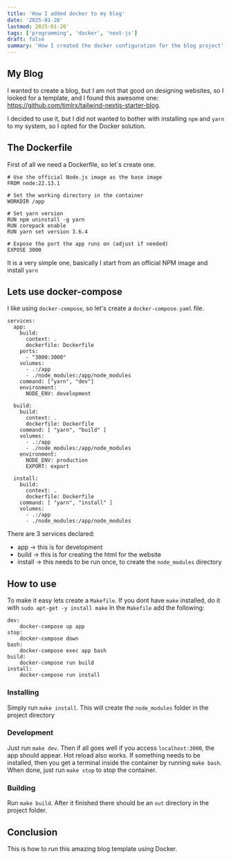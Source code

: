 ```yaml
---
title: 'How I added docker to my blog'
date: '2025-01-26'
lastmod: 2025-01-26'
tags: ['programming', 'docker', 'next-js']
draft: false
summary: 'How I created the docker configuration for the blog project'
---
```


## My Blog
I wanted to create a blog, but I am not that good on designing websites, so I looked for a template, and I found this awesome one: https://github.com/timlrx/tailwind-nextjs-starter-blog.

I decided to use it, but I did not wanted to bother with installing `npm` and `yarn` to my system, so I opted for the Docker solution.

## The Dockerfile
First of all we need a Dockerfile, so let`s create one.
```
# Use the official Node.js image as the base image
FROM node:22.13.1

# Set the working directory in the container
WORKDIR /app

# Set yarn version
RUN npm uninstall -g yarn
RUN corepack enable
RUN yarn set version 3.6.4

# Expose the port the app runs on (adjust if needed)
EXPOSE 3000
```

It is a very simple one, basically I start from an official NPM image and install `yarn`

## Lets use docker-compose
I like using `docker-compose`, so let's create a `docker-compose.yaml` file.

```
services:
  app:
    build:
      context: .
      dockerfile: Dockerfile
    ports:
      - "3000:3000"
    volumes:
      - .:/app
      - ./node_modules:/app/node_modules
    command: ["yarn", "dev"]
    environment:
      NODE_ENV: development

  build:
    build:
      context: .
      dockerfile: Dockerfile
    command: [ "yarn", "build" ]
    volumes:
      - .:/app
      - ./node_modules:/app/node_modules
    environment:
      NODE_ENV: production
      EXPORT: export

  install:
    build:
      context: .
      dockerfile: Dockerfile
    command: [ "yarn", "install" ]
    volumes:
      - .:/app
      - ./node_modules:/app/node_modules
```

There are 3 services declared:
* app -> this is for development
* build -> this is for creating the html for the website
* install -> this needs to be run once, to create the `node_modules` directory

## How to use
To make it easy lets create a `Makefile`. If you dont have `make` installed, do it with `sudo apt-get -y install make`
In the `Makefile` add the following:
```
dev:
	docker-compose up app
stop:
	docker-compose down
bash:
	docker-compose exec app bash
build:
	docker-compose run build
install:
	docker-compose run install
```

### Installing
Simply run `make install`. This will create the `node_modules` folder in the project directory

### Development
Just run `make dev`. Then if all goes well if you access `localhost:3000`, the app should appear. Hot reload also works.
If something needs to be installed, then you get a terminal inside the container by running `make bash`.
When done, just run `make stop` to stop the container.

### Building
Run `make build`. After it finished there should be an `out` directory in the project folder.

## Conclusion
This is how to run this amazing blog template using Docker.

